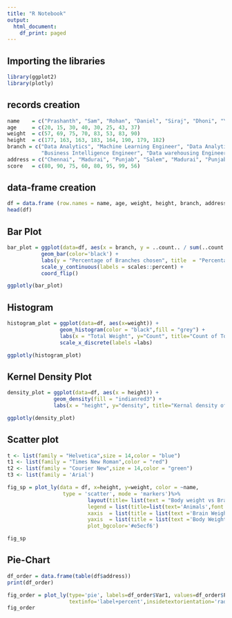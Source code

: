 ```yaml
---
title: "R Notebook"
output:
  html_document:
    df_print: paged
---
```


## Importing the libraries
```r
library(ggplot2)
library(plotly)
```

## records creation
```r
name    = c("Prashanth", "Sam", "Rohan", "Daniel", "Siraj", "Dhoni", "Yuvraj", "Rohith")
age     = c(20, 15, 30, 40, 30, 25, 43, 37)
weight  = c(57, 69, 75, 70, 83, 53, 83, 90)
height  = c(177, 163, 163, 183, 164, 190, 179, 182)
branch = c("Data Analytics", "Machine Learning Engineer", "Data Analytics", "Data Analytics", "Machine Learning Engineer",
           "Business Intelligence Engineer", "Data warehousing Engineer", "Business Intelligence Engineer")
address = c("Chennai", "Madurai", "Punjab", "Salem", "Madurai", "Punjab", "Chennai", "Salem")
score   = c(80, 90, 75, 60, 80, 95, 99, 56)
```

## data-frame creation
```r
df = data.frame (row.names = name, age, weight, height, branch, address, score)
head(df)
```

## Bar Plot
```r
bar_plot = ggplot(data=df, aes(x = branch, y = ..count.. / sum(..count..),fill = factor(branch))) + 
           geom_bar(color='black') +
           labs(y = "Percentage of Branches chosen", title  = "Percentage of the quality of the Branch") +
           scale_y_continuous(labels = scales::percent) +
           coord_flip()

ggplotly(bar_plot)
```


## Histogram
```r
histogram_plot = ggplot(data=df, aes(x=weight)) + 
                 geom_histogram(color = "black",fill = "grey") +
                 labs(x = "Total Weight", y="Count", title="Count of Total Time asleep per day(h)") +
                 scale_x_discrete(labels =labs)

ggplotly(histogram_plot)
```

## Kernel Density Plot
```r
density_plot = ggplot(data=df, aes(x = height)) +
               geom_density(fill = "indianred3") + 
               labs(x = "height", y="density", title="Kernal density of the height")

ggplotly(density_plot)
```

## Scatter plot
```r
t <- list(family = "Helvetica",size = 14,color = "blue")
t1 <- list(family = "Times New Roman",color = "red")
t2 <- list(family = "Courier New",size = 14,color = "green")
t3 <- list(family = 'Arial')
```

```r
fig_sp = plot_ly(data = df, x=height, y=weight, color = ~name,
                  type = 'scatter', mode = 'markers')%>%
                          layout(title= list(text = "Body weight vs Brain weight",font = t1), font=t, 
                          legend = list(title=list(text='Animals',font = t2)), 
                          xaxis  = list(title = list(text ='Brain Weight', font = t3)),
                          yaxis  = list(title = list(text ='Body Weight', font = t3)),
                          plot_bgcolor='#e5ecf6')

fig_sp
```

## Pie-Chart
```r
df_order = data.frame(table(df$address))
print(df_order)
```

```r
fig_order = plot_ly(type='pie', labels=df_order$Var1, values=df_order$Freq, 
                    textinfo='label+percent',insidetextorientation='radial')
fig_order
```

